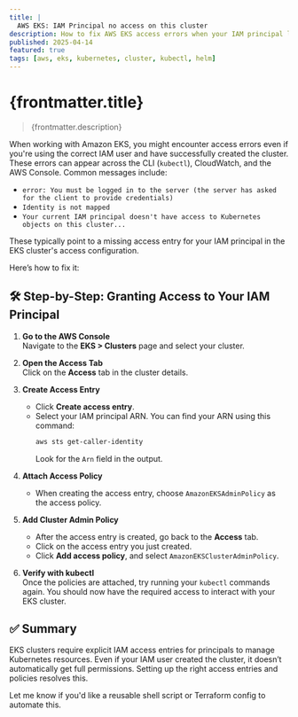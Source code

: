 ```yaml
---
title: |
  AWS EKS: IAM Principal no access on this cluster
description: How to fix AWS EKS access errors when your IAM principal lacks permissions on the cluster by adding the correct access entry and policies.
published: 2025-04-14
featured: true
tags: [aws, eks, kubernetes, cluster, kubectl, helm]
---
```



# {frontmatter.title}

> {frontmatter.description}

When working with Amazon EKS, you might encounter access errors even if you're using the correct IAM user and have successfully created the cluster. These errors can appear across the CLI (`kubectl`), CloudWatch, and the AWS Console. Common messages include:

- `error: You must be logged in to the server (the server has asked for the client to provide credentials)`
- `Identity is not mapped`
- `Your current IAM principal doesn't have access to Kubernetes objects on this cluster...`

These typically point to a missing access entry for your IAM principal in the EKS cluster's access configuration.

Here’s how to fix it:

## 🛠️ Step-by-Step: Granting Access to Your IAM Principal

1. **Go to the AWS Console**  
   Navigate to the **EKS > Clusters** page and select your cluster.

2. **Open the Access Tab**  
   Click on the **Access** tab in the cluster details.

3. **Create Access Entry**  
   - Click **Create access entry**.
   - Select your IAM principal ARN. You can find your ARN using this command:
     ```sh
     aws sts get-caller-identity
     ```
     Look for the `Arn` field in the output.

4. **Attach Access Policy**  
   - When creating the access entry, choose `AmazonEKSAdminPolicy` as the access policy.

5. **Add Cluster Admin Policy**  
   - After the access entry is created, go back to the **Access** tab.
   - Click on the access entry you just created.
   - Click **Add access policy**, and select `AmazonEKSClusterAdminPolicy`.

6. **Verify with kubectl**  
   Once the policies are attached, try running your `kubectl` commands again. You should now have the required access to interact with your EKS cluster.

## ✅ Summary

EKS clusters require explicit IAM access entries for principals to manage Kubernetes resources. Even if your IAM user created the cluster, it doesn’t automatically get full permissions. Setting up the right access entries and policies resolves this.

Let me know if you'd like a reusable shell script or Terraform config to automate this.
